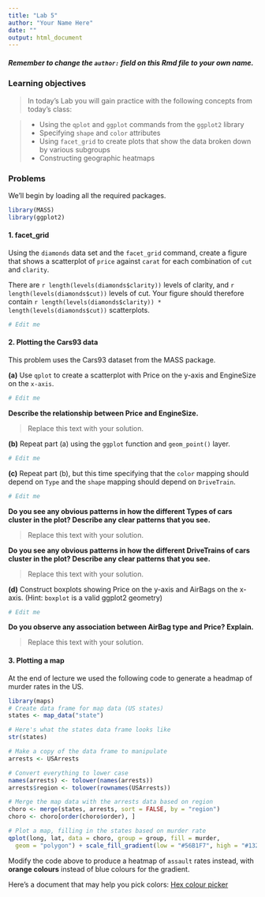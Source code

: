 ---
title: "Lab 5"
author: "Your Name Here"
date: ""
output: html_document
---

##### Remember to change the `author: ` field on this Rmd file to your own name.

### Learning objectives

> In today's Lab you will gain practice with the following concepts from today's class:

>- Using the `qplot` and `ggplot` commands from the `ggplot2` library
- Specifying `shape` and `color` attributes
- Using `facet_grid` to create plots that show the data broken down by various subgroups
- Constructing geographic heatmaps 


### Problems

We'll begin by loading all the required packages.
```{r}
library(MASS)
library(ggplot2)
```

#### 1. facet_grid

Using the `diamonds` data set and the `facet_grid` command, create a figure that shows a scatterplot of `price` against `carat` for each combination of `cut` and `clarity`.   

There are `r length(levels(diamonds$clarity))` levels of clarity, and `r length(levels(diamonds$cut))` levels of cut.  Your figure should therefore contain `r length(levels(diamonds$clarity)) * length(levels(diamonds$cut))` scatterplots.

```{r fig.width=10, fig.height=10, dpi=70}
# Edit me
```

#### 2. Plotting the Cars93 data

This problem uses the Cars93 dataset from the MASS package.

**(a)** Use `qplot` to create a scatterplot with Price on the y-axis and EngineSize on the `x-axis`.  

```{r, fig.align='center', fig.height=4, fig.width=5}
# Edit me
```

**Describe the relationship between Price and EngineSize.**

> Replace this text with your solution.


**(b)** Repeat part (a) using the `ggplot` function and `geom_point()` layer.

```{r, fig.align='center', fig.height=4, fig.width=5}
# Edit me
```

**(c)** Repeat part (b), but this time specifying that the `color` mapping should depend on `Type` and the `shape` mapping should depend on `DriveTrain`.  

```{r, fig.align='center', fig.height=4, fig.width=5}
# Edit me
```

**Do you see any obvious patterns in how the different Types of cars cluster in the plot?  Describe any clear patterns that you see.**

> Replace this text with your solution.

**Do you see any obvious patterns in how the different DriveTrains of cars cluster in the plot?  Describe any clear patterns that you see.**

> Replace this text with your solution.

**(d)** Construct boxplots showing Price on the y-axis and AirBags on the x-axis.  (Hint: `boxplot` is a valid ggplot2 geometry)

```{r}
# Edit me
```

**Do you observe any association between AirBag type and Price?  Explain.**

> Replace this text with your solution.

#### 3. Plotting a map

At the end of lecture we used the following code to generate a headmap of murder rates in the US.  

```{r, fig.width = 7, fig.height = 4, fig.align='center'}
library(maps)
# Create data frame for map data (US states)
states <- map_data("state")

# Here's what the states data frame looks like
str(states)

# Make a copy of the data frame to manipulate
arrests <- USArrests

# Convert everything to lower case
names(arrests) <- tolower(names(arrests))
arrests$region <- tolower(rownames(USArrests))

# Merge the map data with the arrests data based on region
choro <- merge(states, arrests, sort = FALSE, by = "region")
choro <- choro[order(choro$order), ]

# Plot a map, filling in the states based on murder rate
qplot(long, lat, data = choro, group = group, fill = murder,
  geom = "polygon") + scale_fill_gradient(low = "#56B1F7", high = "#132B43")
```

Modify the code above to produce a heatmap of `assault` rates instead, with **orange colours** instead of blue colours for the gradient.  

Here's a document that may help you pick colors: [Hex colour picker](http://www.w3schools.com/tags/ref_colorpicker.asp)
